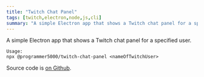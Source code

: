```yaml
---
title: "Twitch Chat Panel"
tags: [twitch,electron,node,js,cli]
summary: "A simple Electron app that shows a Twitch chat panel for a specified user"
---
```


A simple Electron app that shows a Twitch chat panel for a specified user.  

```
Usage:
npx @programmer5000/twitch-chat-panel <nameOfTwitchUser>
```

Source code is [on Github](https://github.com/realprogrammer5000/twitch-chat-panel).
